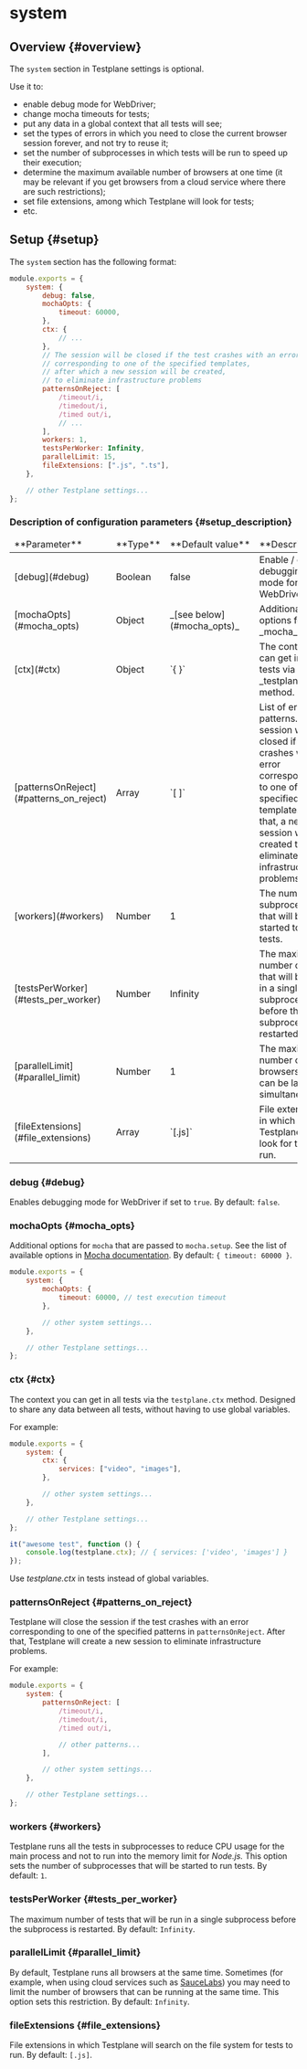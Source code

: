 
# system

## Overview {#overview}

The `system` section in Testplane settings is optional.

Use it to:

-   enable debug mode for WebDriver;
-   change mocha timeouts for tests;
-   put any data in a global context that all tests will see;
-   set the types of errors in which you need to close the current browser session forever, and not try to reuse it;
-   set the number of subprocesses in which tests will be run to speed up their execution;
-   determine the maximum available number of browsers at one time (it may be relevant if you get browsers from a cloud service where there are such restrictions);
-   set file extensions, among which Testplane will look for tests;
-   etc.

## Setup {#setup}

The `system` section has the following format:

```javascript
module.exports = {
    system: {
        debug: false,
        mochaOpts: {
            timeout: 60000,
        },
        ctx: {
            // ...
        },
        // The session will be closed if the test crashes with an error,
        // corresponding to one of the specified templates,
        // after which a new session will be created,
        // to eliminate infrastructure problems
        patternsOnReject: [
            /timeout/i,
            /timedout/i,
            /timed out/i,
            // ...
        ],
        workers: 1,
        testsPerWorker: Infinity,
        parallelLimit: 15,
        fileExtensions: [".js", ".ts"],
    },

    // other Testplane settings...
};
```

### Description of configuration parameters {#setup_description}

<table>
<thead>
<tr><td>**Parameter**</td><td>**Type**</td><td>**Default&nbsp;value**</td><td>**Description**</td></tr>
</thead>
<tbody>
<tr><td>[debug](#debug)</td><td>Boolean</td><td>false</td><td>Enable / disable debugging mode for WebDriver.</td></tr>
<tr><td>[mochaOpts](#mocha_opts)</td><td>Object</td><td>_[see below](#mocha_opts)_</td><td>Additional options for _mocha_.</td></tr>
<tr><td>[ctx](#ctx)</td><td>Object</td><td>`{ }`</td><td>The context you can get in all tests via the _testplane.ctx_ method.</td></tr>
<tr><td>[patternsOnReject](#patterns_on_reject)</td><td>Array</td><td>`[ ]`</td><td>List of error patterns. The session will be closed if the test crashes with an error corresponding to one of the specified templates. After that, a new session will be created to eliminate infrastructure problems.</td></tr>
<tr><td>[workers](#workers)</td><td>Number</td><td>1</td><td>The number of subprocesses that will be started to run tests.</td></tr>
<tr><td>[testsPerWorker](#tests_per_worker)</td><td>Number</td><td>Infinity</td><td>The maximum number of tests that will be run in a single subprocess before the subprocess is restarted.</td></tr>
<tr><td>[parallelLimit](#parallel_limit)</td><td>Number</td><td>1</td><td>The maximum number of browsers that can be launched simultaneously.</td></tr>
<tr><td>[fileExtensions](#file_extensions)</td><td>Array</td><td>`[.js]`</td><td>File extensions in which Testplane will look for tests to run.</td></tr>

</tbody>
</table>

### debug {#debug}

Enables debugging mode for WebDriver if set to `true`. By default: `false`.

### mochaOpts {#mocha_opts}

Additional options for `mocha` that are passed to `mocha.setup`. See the list of available options in [Mocha documentation](https://mochajs.org/). By default: `{ timeout: 60000 }`.

```javascript
module.exports = {
    system: {
        mochaOpts: {
            timeout: 60000, // test execution timeout
        },

        // other system settings...
    },

    // other Testplane settings...
};
```

### ctx {#ctx}

The context you can get in all tests via the `testplane.ctx` method. Designed to share any data between all tests, without having to use global variables.

For example:

```javascript
module.exports = {
    system: {
        ctx: {
            services: ["video", "images"],
        },

        // other system settings...
    },

    // other Testplane settings...
};
```

```javascript
it("awesome test", function () {
    console.log(testplane.ctx); // { services: ['video', 'images'] }
});
```

<Admonition type="tip">Use _testplane.ctx_ in tests instead of global variables.</Admonition>

### patternsOnReject {#patterns_on_reject}

Testplane will close the session if the test crashes with an error corresponding to one of the specified patterns in `patternsOnReject`. After that, Testplane will create a new session to eliminate infrastructure problems.

For example:

```javascript
module.exports = {
    system: {
        patternsOnReject: [
            /timeout/i,
            /timedout/i,
            /timed out/i,

            // other patterns...
        ],

        // other system settings...
    },

    // other Testplane settings...
};
```

### workers {#workers}

Testplane runs all the tests in subprocesses to reduce CPU usage for the main process and not to run into the memory limit for _Node.js._ This option sets the number of subprocesses that will be started to run tests. By default: `1`.

### testsPerWorker {#tests_per_worker}

The maximum number of tests that will be run in a single subprocess before the subprocess is restarted. By default: `Infinity`.

### parallelLimit {#parallel_limit}

By default, Testplane runs all browsers at the same time. Sometimes (for example, when using cloud services such as [SauceLabs][sauce-labs]) you may need to limit the number of browsers that can be running at the same time. This option sets this restriction. By default: `Infinity`.

### fileExtensions {#file_extensions}

File extensions in which Testplane will search on the file system for tests to run. By default: `[.js]`.

[sauce-labs]: https://saucelabs.com
